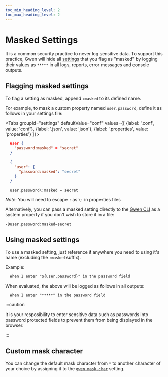 ```yaml
--- 
toc_min_heading_level: 2
toc_max_heading_level: 2
---
```



# Masked Settings

It is a common security practice to never log sensitive data. To support this practice, Gwen will hide all [settings](/docs/settings/reference) that you flag as "masked" by logging their values as `*****` in all logs, reports, error messages and console outputs.

## Flagging masked settings

To flag a setting as masked, append `:masked` to its defined name.

For example, to mask a custom property named `user.password`, define it as follows in your settings file:

<Tabs
    groupId="settings"
    defaultValue="conf"
    values={[
      {label: '.conf', value: 'conf'},
      {label: '.json', value: 'json'},
      {label: '.properties', value: 'properties'}
    ]}>

  <TabItem value="conf">

  ```json
    user {
      "password:masked" = "secret"
    }
  ```

  </TabItem>

  <TabItem value="json">

  ```json
    {
      "user": {
        "password:masked": "secret"
      }
    }
  ```

  </TabItem>

  <TabItem value="properties">

  ```properties
    user.password\:masked = secret
  ```

  *Note*: You will need to escape `:` as `\:` in properties files

  </TabItem>

  </Tabs>

Alternatively, you can pass a masked setting directly to the [Gwen CLI](/docs/cli) as a system property if you don't wish to store it in a file:

```shell
-Duser.password:masked=secret
```

## Using masked settings

To use a masked setting, just reference it anywhere you need to using it's name (excluding the `:masked` suffix).

Example:

```gherkin
  When I enter "${user.password}" in the password field
```

When evaluated, the above will be logged as follows in all outputs:

```gherkin
  When I enter "*****" in the password field
```

:::caution

It is your resposibility to enter sensitive data such as passwords into password protected fields to prevent them from being displayed in the browser.

:::

## Custom mask character

You can change the default mask character from `*` to another character of your choice by assigning it to the [`gwen.mask.char`](/docs/settings/reference#gwen-mask-char) setting.
